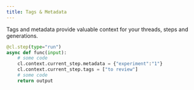 ```yaml
---
title: Tags & Metadata
---
```


Tags and metadata provide valuable context for your threads, steps and generations.

```py
@cl.step(type="run")
async def func(input):
    # some code
    cl.context.current_step.metadata = {"experiment":"1"}
    cl.context.current_step.tags = ["to review"]
    # some code
    return output
```
